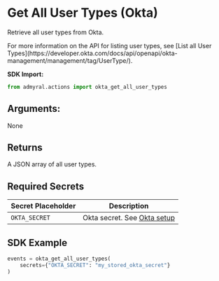 
# Get All User Types (Okta)

Retrieve all user types from Okta.

<Callout type="info">
	For more information on the API for listing user types, see [List all User
	Types](https://developer.okta.com/docs/api/openapi/okta-management/management/tag/UserType/).
</Callout>

**SDK Import:**

```python
from admyral.actions import okta_get_all_user_types
```

## Arguments:

None

## Returns

A JSON array of all user types.

## Required Secrets

| Secret Placeholder | Description                                            |
| ------------------ | ------------------------------------------------------ |
| `OKTA_SECRET`      | Okta secret. See [Okta setup](/integrations/okta/okta) |

## SDK Example

```python
events = okta_get_all_user_types(
	secrets={"OKTA_SECRET": "my_stored_okta_secret"}
)
```
